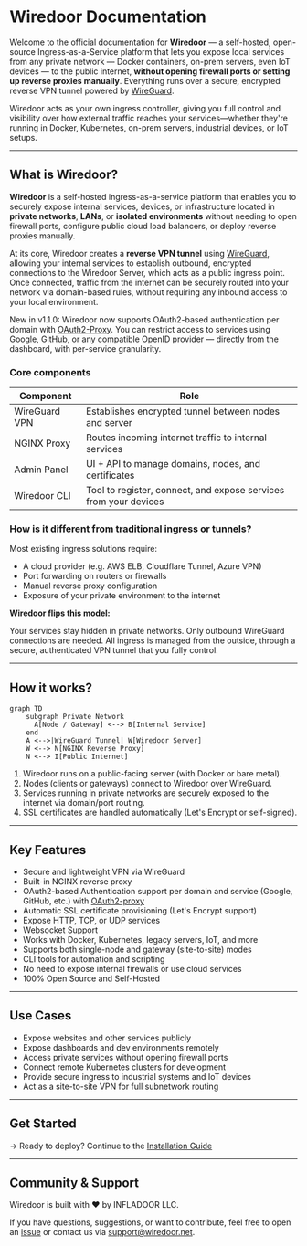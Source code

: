 # Wiredoor Documentation

Welcome to the official documentation for **Wiredoor** — a self-hosted, open-source Ingress-as-a-Service platform that lets you expose local services from any private network
— Docker containers, on-prem servers, even IoT devices — to the public internet, **without opening firewall ports or setting up reverse proxies manually**. Everything
runs over a secure, encrypted reverse VPN tunnel powered by [WireGuard](https://www.wireguard.com).

Wiredoor acts as your own ingress controller, giving you full control and visibility over how external traffic
reaches your services—whether they're running in Docker, Kubernetes, on-prem servers, industrial devices, or IoT setups.

---

## What is Wiredoor?

**Wiredoor** is a self-hosted ingress-as-a-service platform that enables you to securely expose internal services, devices,
or infrastructure located in **private networks**, **LANs**, or **isolated environments** without needing to open firewall ports,
configure public cloud load balancers, or deploy reverse proxies manually.

At its core, Wiredoor creates a **reverse VPN tunnel** using [WireGuard](https://www.wireguard.com), allowing your internal services
to establish outbound, encrypted connections to the Wiredoor Server, which acts as a public ingress point. Once connected,
traffic from the internet can be securely routed into your network via domain-based rules, without requiring any inbound access to your local environment.

New in v1.1.0: Wiredoor now supports OAuth2-based authentication per domain with [OAuth2-Proxy](https://oauth2-proxy.github.io/oauth2-proxy/).
You can restrict access to services using Google, GitHub, or any compatible OpenID provider — directly from the dashboard, with per-service granularity.

### Core components

| Component     | Role                                                             |
| ------------- | ---------------------------------------------------------------- |
| WireGuard VPN | Establishes encrypted tunnel between nodes and server            |
| NGINX Proxy   | Routes incoming internet traffic to internal services            |
| Admin Panel   | UI + API to manage domains, nodes, and certificates              |
| Wiredoor CLI  | Tool to register, connect, and expose services from your devices |

### How is it different from traditional ingress or tunnels?

Most existing ingress solutions require:

- A cloud provider (e.g. AWS ELB, Cloudflare Tunnel, Azure VPN)
- Port forwarding on routers or firewalls
- Manual reverse proxy configuration
- Exposure of your private environment to the internet

**Wiredoor flips this model:**

Your services stay hidden in private networks. Only outbound WireGuard connections are needed. All ingress is managed from the outside, through a secure,
authenticated VPN tunnel that you fully control.

---

## How it works?

```mermaid
graph TD
    subgraph Private Network
      A[Node / Gateway] <--> B[Internal Service]
    end
    A <-->|WireGuard Tunnel| W[Wiredoor Server]
    W <--> N[NGINX Reverse Proxy]
    N <--> I[Public Internet]
```

1. Wiredoor runs on a public-facing server (with Docker or bare metal).
2. Nodes (clients or gateways) connect to Wiredoor over WireGuard.
3. Services running in private networks are securely exposed to the internet via domain/port routing.
4. SSL certificates are handled automatically (Let's Encrypt or self-signed).

---

## Key Features

- Secure and lightweight VPN via WireGuard
- Built-in NGINX reverse proxy
- OAuth2-based Authentication support per domain and service (Google, GitHub, etc.) with [OAuth2-proxy](https://github.com/oauth2-proxy/oauth2-proxy)
- Automatic SSL certificate provisioning (Let's Encrypt support)
- Expose HTTP, TCP, or UDP services
- Websocket Support
- Works with Docker, Kubernetes, legacy servers, IoT, and more
- Supports both single-node and gateway (site-to-site) modes
- CLI tools for automation and scripting
- No need to expose internal firewalls or use cloud services
- 100% Open Source and Self-Hosted

---

## Use Cases

- Expose websites and other services publicly
- Expose dashboards and dev environments remotely
- Access private services without opening firewall ports
- Connect remote Kubernetes clusters for development
- Provide secure ingress to industrial systems and IoT devices
- Act as a site-to-site VPN for full subnetwork routing

---

## Get Started

→ Ready to deploy? Continue to the [Installation Guide](/docs/quickstart)

---

## Community & Support

Wiredoor is built with ❤️ by INFLADOOR LLC.

If you have questions, suggestions, or want to contribute,
feel free to open an [issue](https://github.com/wiredoor/wiredoor) or contact us via support@wiredoor.net.
